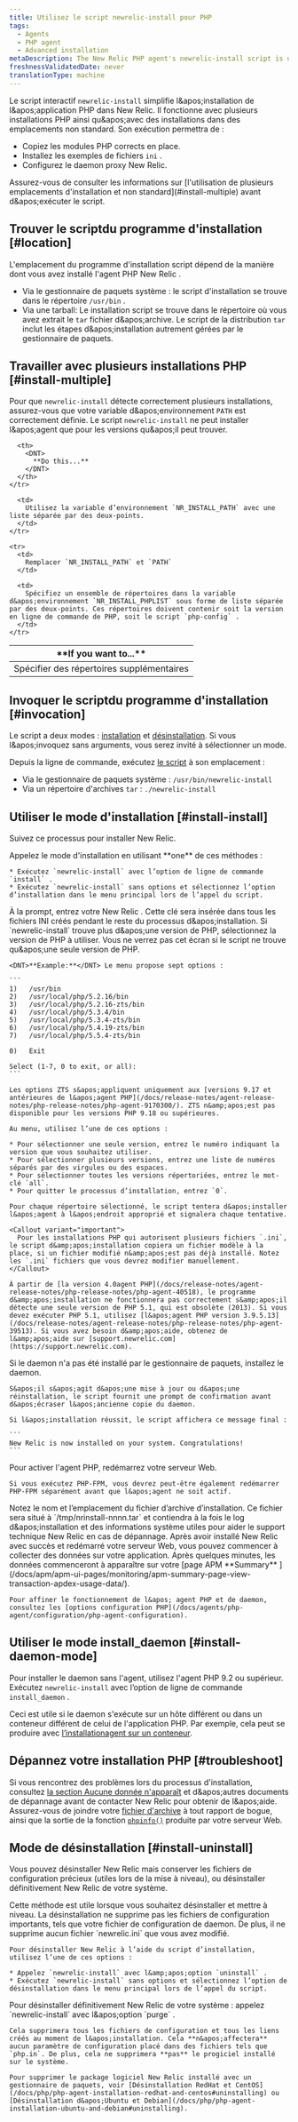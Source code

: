 ```yaml
---
title: Utilisez le script newrelic-install pour PHP
tags:
  - Agents
  - PHP agent
  - Advanced installation
metaDescription: The New Relic PHP agent's newrelic-install script is useful for multiple PHP installations as well as installations in non-standard locations.
freshnessValidatedDate: never
translationType: machine
---
```


Le script interactif `newrelic-install` simplifie l&amp;apos;installation de l&amp;apos;application PHP dans New Relic. Il fonctionne avec plusieurs installations PHP ainsi qu&amp;apos;avec des installations dans des emplacements non standard. Son exécution permettra de :

* Copiez les modules PHP corrects en place.
* Installez les exemples de fichiers `ini` .
* Configurez le daemon proxy New Relic.

<Callout variant="important">
  Assurez-vous de consulter les informations sur [l&apos;utilisation de plusieurs emplacements d&apos;installation et non standard](#install-multiple) avant d&amp;apos;exécuter le script.
</Callout>

## Trouver le scriptdu programme d&apos;installation [#location]

L&apos;emplacement du programme d&apos;installation script dépend de la manière dont vous avez installé l&apos;agent PHP New Relic .

* Via le gestionnaire de paquets système : le script d&apos;installation se trouve dans le répertoire `/usr/bin` .
* Via une tarball: Le installation script se trouve dans le répertoire où vous avez extrait le `tar` fichier d&amp;apos;archive. Le script de la distribution `tar` inclut les étapes d&amp;apos;installation autrement gérées par le gestionnaire de paquets.

## Travailler avec plusieurs installations PHP [#install-multiple]

Pour que `newrelic-install` détecte correctement plusieurs installations, assurez-vous que votre variable d&amp;apos;environnement `PATH` est correctement définie. Le script `newrelic-install` ne peut installer l&amp;apos;agent que pour les versions qu&amp;apos;il peut trouver.

<table>
  <thead>
    <tr>
      <th style={{ width: "200px" }}>
        <DNT>
          **If you want to...**
        </DNT>
      </th>

      <th>
        <DNT>
          **Do this...**
        </DNT>
      </th>
    </tr>
  </thead>

  <tbody>
    <tr>
      <td>
        Spécifier des répertoires supplémentaires
      </td>

      <td>
        Utilisez la variable d’environnement `NR_INSTALL_PATH` avec une liste séparée par des deux-points.
      </td>
    </tr>

    <tr>
      <td>
        Remplacer `NR_INSTALL_PATH` et `PATH`
      </td>

      <td>
        Spécifiez un ensemble de répertoires dans la variable d&apos;environnement `NR_INSTALL_PHPLIST` sous forme de liste séparée par des deux-points. Ces répertoires doivent contenir soit la version en ligne de commande de PHP, soit le script `php-config` .
      </td>
    </tr>
  </tbody>
</table>

## Invoquer le scriptdu programme d&apos;installation [#invocation]

Le script a deux modes : [installation](#install-install) et [désinstallation](#install-uninstall). Si vous l&amp;apos;invoquez sans arguments, vous serez invité à sélectionner un mode.

Depuis la ligne de commande, exécutez [le script](https://github.com/newrelic/newrelic-php-agent/blob/main/agent/newrelic-install.sh) à son emplacement :

* Via le gestionnaire de paquets système : `/usr/bin/newrelic-install`
* Via un répertoire d&apos;archives `tar` : `./newrelic-install`

## Utiliser le mode d&apos;installation [#install-install]

Suivez ce processus pour installer New Relic.

<CollapserGroup>
  <Collapser id="invoke" title="1. Appelez le mode d'installation.">
    Appelez le mode d&apos;installation en utilisant <DNT>**one**</DNT> de ces méthodes :

    * Exécutez `newrelic-install` avec l’option de ligne de commande `install` .
    * Exécutez `newrelic-install` sans options et sélectionnez l’option d’installation dans le menu principal lors de l’appel du script.
  </Collapser>

  <Collapser id="license-key" title="2. Fournissez votre clé de licence New Relic.">
    À la prompt, entrez votre New Relic <InlinePopover type="licenseKey" />. Cette clé sera insérée dans tous les fichiers INI créés pendant le reste du processus d&amp;apos;installation.
  </Collapser>

  <Collapser id="select-version" title="3. Sélectionnez la version PHP à utiliser si applicable.">
    Si `newrelic-install` trouve plus d&amp;apos;une version de PHP, sélectionnez la version de PHP à utiliser. Vous ne verrez pas cet écran si le script ne trouve qu&amp;apos;une seule version de PHP.

    <DNT>**Example:**</DNT> Le menu propose sept options :

    ```
    1)   /usr/bin
    2)   /usr/local/php/5.2.16/bin
    3)   /usr/local/php/5.2.16-zts/bin
    4)   /usr/local/php/5.3.4/bin
    5)   /usr/local/php/5.3.4-zts/bin
    6)   /usr/local/php/5.4.19-zts/bin
    7)   /usr/local/php/5.5.4-zts/bin

    0)   Exit

    Select (1-7, 0 to exit, or all):
    ```

    Les options ZTS s&apos;appliquent uniquement aux [versions 9.17 et antérieures de l&apos;agent PHP](/docs/release-notes/agent-release-notes/php-release-notes/php-agent-9170300/). ZTS n&amp;apos;est pas disponible pour les versions PHP 9.18 ou supérieures.

    Au menu, utilisez l’une de ces options :

    * Pour sélectionner une seule version, entrez le numéro indiquant la version que vous souhaitez utiliser.
    * Pour sélectionner plusieurs versions, entrez une liste de numéros séparés par des virgules ou des espaces.
    * Pour sélectionner toutes les versions répertoriées, entrez le mot-clé `all`.
    * Pour quitter le processus d’installation, entrez `0`.

    Pour chaque répertoire sélectionné, le script tentera d&apos;installer l&apos;agent à l&apos;endroit approprié et signalera chaque tentative.

    <Callout variant="important">
      Pour les installations PHP qui autorisent plusieurs fichiers `.ini`, le script d&amp;apos;installation copiera un fichier modèle à la place, si un fichier modifié n&amp;apos;est pas déjà installé. Notez les `.ini` fichiers que vous devrez modifier manuellement.
    </Callout>

    À partir de [la version 4.0agent PHP](/docs/release-notes/agent-release-notes/php-release-notes/php-agent-40518), le programme d&amp;apos;installation ne fonctionnera pas correctement s&amp;apos;il détecte une seule version de PHP 5.1, qui est obsolète (2013). Si vous devez exécuter PHP 5.1, utilisez [l&apos;agent PHP version 3.9.5.13](/docs/release-notes/agent-release-notes/php-release-notes/php-agent-39513). Si vous avez besoin d&amp;apos;aide, obtenez de l&amp;apos;aide sur [support.newrelic.com](https://support.newrelic.com).
  </Collapser>

  <Collapser id="daemon" title="4. Installez le daemon si applicable.">
    Si le daemon n&apos;a pas été installé par le gestionnaire de paquets, installez le daemon.

    S&apos;il s&apos;agit d&apos;une mise à jour ou d&apos;une réinstallation, le script fournit une prompt de confirmation avant d&apos;écraser l&apos;ancienne copie du daemon.

    Si l&apos;installation réussit, le script affichera ce message final :

    ```
    New Relic is now installed on your system. Congratulations!
    ```
  </Collapser>

  <Collapser id="restart-web-server" title="5. Redémarrez votre serveur Web.">
    Pour activer l&apos;agent PHP, redémarrez votre serveur Web.

    Si vous exécutez PHP-FPM, vous devrez peut-être également redémarrer PHP-FPM séparément avant que l&apos;agent ne soit actif.
  </Collapser>

  <Collapser id="archive-file" title="6. Notez votre fichier d'archive.">
    Notez le nom et l’emplacement du fichier d’archive d’installation. Ce fichier sera situé à `/tmp/nrinstall-nnnn.tar` et contiendra à la fois le log d&amp;apos;installation et des informations système utiles pour aider le support technique New Relic en cas de dépannage.
  </Collapser>

  <Collapser id="configuration" title="7. Affinez votre configuration.">
    Après avoir installé New Relic avec succès et redémarré votre serveur Web, vous pouvez commencer à collecter des données sur votre application. Après quelques minutes, les données commenceront à apparaître sur votre [page APM <DNT>**Summary**</DNT> ](/docs/apm/apm-ui-pages/monitoring/apm-summary-page-view-transaction-apdex-usage-data/).

    Pour affiner le fonctionnement de l&apos; agent PHP et de daemon, consultez les [options configuration PHP](/docs/agents/php-agent/configuration/php-agent-configuration).
  </Collapser>
</CollapserGroup>

## Utiliser le mode install\_daemon [#install-daemon-mode]

Pour installer le daemon sans l&apos;agent, utilisez l&apos;agent PHP 9.2 ou supérieur. Exécutez `newrelic-install` avec l’option de ligne de commande `install_daemon` .

Ceci est utile si le daemon s&apos;exécute sur un hôte différent ou dans un conteneur différent de celui de l&apos;application PHP. Par exemple, cela peut se produire avec [l’installationagent sur un conteneur](/docs/agents/php-agent/advanced-installation/install-php-agent-docker).

<InstallFeedback />

## Dépannez votre installation PHP [#troubleshoot]

Si vous rencontrez des problèmes lors du processus d&apos;installation, consultez [la section Aucune donnée n&apos;apparaît](/docs/agents/php-agent/troubleshooting/no-data-appears-php) et d&amp;apos;autres documents de dépannage avant de contacter New Relic pour obtenir de l&amp;apos;aide. Assurez-vous de joindre votre [fichier d&apos;archive](#archive-file) à tout rapport de bogue, ainsi que la sortie de la fonction [`phpinfo()`](/docs/agents/php-agent/troubleshooting/submitting-troubleshooting-results-php) produite par votre serveur Web.

## Mode de désinstallation [#install-uninstall]

Vous pouvez désinstaller New Relic mais conserver les fichiers de configuration précieux (utiles lors de la mise à niveau), ou désinstaller définitivement New Relic de votre système.

<CollapserGroup>
  <Collapser id="uninstall-keep" title="Désinstaller et conserver les fichiers de configuration.">
    Cette méthode est utile lorsque vous souhaitez désinstaller et mettre à niveau. La désinstallation ne supprime pas les fichiers de configuration importants, tels que votre fichier de configuration de daemon. De plus, il ne supprime aucun fichier `newrelic.ini` que vous avez modifié.

    Pour désinstaller New Relic à l’aide du script d’installation, utilisez l’une de ces options :

    * Appelez `newrelic-install` avec l&amp;apos;option `uninstall` .
    * Exécutez `newrelic-install` sans options et sélectionnez l’option de désinstallation dans le menu principal lors de l’appel du script.
  </Collapser>

  <Collapser id="uninstall-permanent" title="Désinstaller définitivement New Relic.">
    Pour désinstaller définitivement New Relic de votre système : appelez `newrelic-install` avec l&amp;apos;option `purge` .

    Cela supprimera tous les fichiers de configuration et tous les liens créés au moment de l&apos;installation. Cela **n&apos;affectera** aucun paramètre de configuration placé dans des fichiers tels que `php.in`. De plus, cela ne supprimera **pas** le progiciel installé sur le système.

    Pour supprimer le package logiciel New Relic installé avec un gestionnaire de paquets, voir [Désinstallation RedHat et CentOS](/docs/php/php-agent-installation-redhat-and-centos#uninstalling) ou [Désinstallation d&apos;Ubuntu et Debian](/docs/php/php-agent-installation-ubuntu-and-debian#uninstalling).
  </Collapser>
</CollapserGroup>